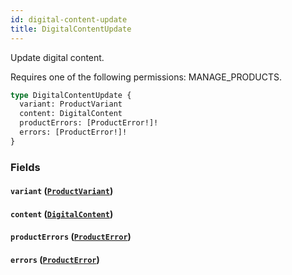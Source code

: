 ```yaml
---
id: digital-content-update
title: DigitalContentUpdate
---
```



Update digital content. 

Requires one of the following permissions: MANAGE_PRODUCTS.

```graphql
type DigitalContentUpdate {
  variant: ProductVariant
  content: DigitalContent
  productErrors: [ProductError!]!
  errors: [ProductError!]!
}
```


### Fields

#### `variant` ([`ProductVariant`](../../../developer/api-reference/objects/product-variant))




#### `content` ([`DigitalContent`](../../../developer/api-reference/objects/digital-content))




#### `productErrors` ([`ProductError`](../../../developer/api-reference/objects/product-error))




#### `errors` ([`ProductError`](../../../developer/api-reference/objects/product-error))






